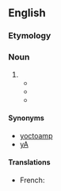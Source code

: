 {{also|yoctoampère|yocto-ampere}}
==English==

===Etymology===
{{prefix|en|yocto|ampere}}

===Noun===
{{en-noun}}

# {{SI-unit|yocto|ampere|electrical current|lang=en}}
#* {{quote-journal|en|year=2012|work=19th International Workshop on Active-Matrix Flatpanel Displays and Devices (AM-FPD)|title=Theoretical examination on a significantly low off-state current of a transistor using crystalline In-Ga-Zn-oxidelang=en |author=Masakazu Murakami, Kiyoshi Kato, Ko Inada, Takanori Matsuzaki, Yasuyuki Takahashi, Shunpei Yamazaki 
|volume=|number=|passage=However, in the IGZO-FET, heavy holes strongly suppress tunneling current, and at most '''yoctoampere''' off-state current is estimated which is dominated by thermally excited holes.}}
#* {{quote-journal|year=2016|work=The Japan Society of Applied Physics|title=Properties of c-axis-aligned crystalline indium–gallium–zinc oxide field-effect transistors fabricated through a tapered-trench gate process|lang=en |author=Yoshinobu Asami, Motomu Kurata, Yutaka Okazaki, Eiji Higa, Daisuke Matsubayashi, Satoru Okamoto, Shinya Sasagawa, Tomoaki Moriwaka, Tetsuya Kakehata, Yuto Yakubo|volume=55|number=4S|passage=First, they are known to show an off-state current on the order of '''yoctoampere''' per micron (10−24 A/µm) at room temperature (RT).}}
#* {{quote-book|year=2018 |title=Semiconductor device including refresh circuit for memory cell (UA Patent 9,922,692)|author=Jun Koyama|page=|lang=en |ISBN=|passage=For example, the off-state current per micrometer of the channel width at 85° C. is less than or equal to 100 yA (1 yA ('''yoctoampere''') is 1×10 −24 A).}}

====Synonyms====
* [[yoctoamp]]
* [[yA]]

====Translations====
{{trans-top|unit of electrical current}}
* French: {{t+|fr|yoctoampère|m}}
{{trans-mid}}
{{trans-bottom}}